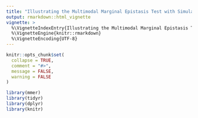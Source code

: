 ```yaml
---
title: "Illustrating the Multimodal Marginal Epistasis Test with Simulated Data"
output: rmarkdown::html_vignette
vignette: >
  %\VignetteIndexEntry{Illustrating the Multimodal Marginal Epistasis Test with Simulated Data}
  %\VignetteEngine{knitr::rmarkdown}
  %\VignetteEncoding{UTF-8}
---
```


```r
knitr::opts_chunk$set(
  collapse = TRUE,
  comment = "#>",
  message = FALSE, 
  warning = FALSE
)
```

```r
library(mmer)
library(tidyr)
library(dplyr)
library(knitr)
```

## 


